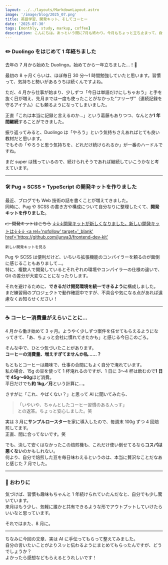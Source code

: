 ```yaml
---
layout: ../../layouts/MarkdownLayout.astro
image: '/image/blog/2025_07.png'
title: 英語学習、開発キット、そしてコーヒー
date: '2025-07-30'
tags: [monthly, study, markup, coffee]
description: こんにちは。あっという間に7月も終わり。今月もちょっと立ち止まって、自分の習慣や学び、趣味についてふりかえってみようと思います。
---
```


### ✏️ Duolingo をはじめて 1 年経ちました

去年の 7 月から始めた Duolingo。始めてから一年立ちました…！👏

最初の 8 ヶ月くらいは、ほぼ毎日 30 分〜1 時間勉強していたと思います。習慣って、気持ちと勢いがあるうちは続くんですよね。

ただ、4 月から仕事が始まり、少しずつ「今日は単語だけにしちゃおう」と手を抜く日が増え、先月までは一度も使ったことがなかった“フリーザ”（連続記録を守るアイテム）にも頼るようになってしまいました。

正直「これは本当に記録と言えるのか…」という葛藤もありつつ、なんとか**1 年間継続**することができました。

振り返ってみると、Duolingo は「やろう」という気持ちさえあればとても良い教材だと思います。  
でもその「やろうと思う気持ちを、どれだけ続けられるか」が一番のハードルですね。

まだ super は残っているので、続けられそうであれば継続していこうかなと考えています。

---

### 🛠 Pug + SCSS + TypeScript の開発キットを作りました

最近、ブログでも Web 技術の話を書くことが増えてきました。  
同時に、Pug や SCSS の書き方や構成について自分なりに整理したくて、**開発キットを作りました**。

<del>👉 開発キットはこちら</del>
<ins>
  ↓↓↓開発キットが新しくなりました。新しい開発キットは↓↓↓
  <a
    rel='nofollow'
    target='_blank'
    href='https://github.com/junya3/frontend-dev-kit'
  >
    新しい開発キットを見る
  </a>
</ins>

Pug や SCSS は便利だけど、いちいち拡張機能のコンパイラーを頼るのが面倒に感じることもありまして…。  
特に、複数人で開発しているとそれぞれの環境やコンパイラーの仕様の違いで、Git の差分が大変なことになったりします。

それを避けるために、**できるだけ開発環境を統一できるように**構成しました。  
まだ練習用のプロジェクトで動作確認中ですが、不具合や気になる点があれば遠慮なくお知らせください！

---

### ☕ コーヒー消費量がえらいことに…

4 月から働き始めて 3 ヶ月。ようやく少しずつ案件を任せてもらえるようになってきて、「あ、ちょっと会社に慣れてきたかも」と感じる今日このごろ。

そんな中で、ひとつ気づいたことがあります。  
**コーヒーの消費量、増えすぎてませんか私……？**

もともとコーヒーは趣味で、仕事の合間にもよく自分で淹れています。  
私の場合、15g の豆を使って 1 杯淹れるのですが、1 日に 3〜4 杯は飲むので**1 日で 45g〜60g**ほど消費。  
平日だけでも**約 1kg／月**という計算に…。

さすがに「これ、やばくない？」と思って AI に聞いてみたら、

> 「いやいや、ちゃんとしたコーヒー習慣のある人っす」  
> との返答。ちょっと安心しました。笑

実は 3 月に**サンプルロースター**を家に導入したので、毎週末 100g ずつ 4 回焙煎してます。  
正直、間に合ってないです。笑

でも、決して安くはなかったこの焙煎機も、これだけ使い倒せてるなら**コスパは悪くない**のかもしれない。  
何より、自分で焙煎した豆を毎日味わえるというのは、本当に贅沢なことだなあと感じた 7 月でした。

---

### 📝 おわりに

気づけば、習慣も趣味もちゃんと 1 年続けられていたんだなと、自分でも少し驚いています。  
来月はもう少し、気軽に誰かと共有できるような形でアウトプットしていけたらいいなと思っています。

それではまた、8 月に。

---

ちなみに今回の文章、実は AI に手伝ってもらって整えてみました。  
自分の言いたいことがよりスッと伝わるようにまとめてもらったんですが、どうでしょうか？  
よかったら感想などもらえるとうれしいです！

